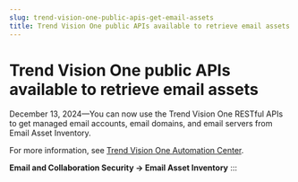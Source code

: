 ```yaml
---
slug: trend-vision-one-public-apis-get-email-assets
title: Trend Vision One public APIs available to retrieve email assets
---
```

# Trend Vision One public APIs available to retrieve email assets

December 13, 2024—You can now use the Trend Vision One RESTful APIs to get managed email accounts, email domains, and email servers from Email Asset Inventory.

For more information, see [Trend Vision One Automation Center](https://automation.trendmicro.com/xdr/api-v3/).

**Email and Collaboration Security → Email Asset Inventory**
:::
